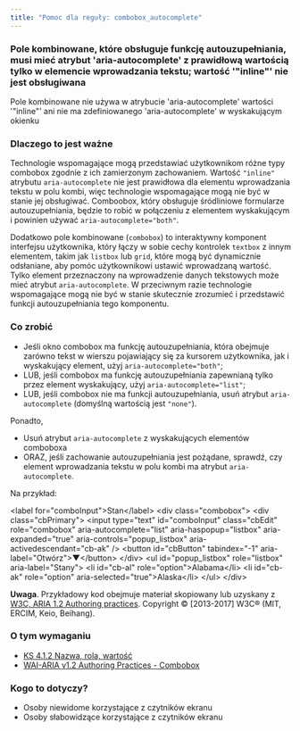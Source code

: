 ```yaml
---
title: "Pomoc dla reguły: combobox_autocomplete"
---
```


<div className="toolHelp">
<Row>
<Column colLg={16} colMd={8} colSm={4} className="toolHead">

### Pole kombinowane, które obsługuje funkcję autouzupełniania, musi mieć atrybut 'aria-autocomplete' z prawidłową wartością tylko w&nbsp;elemencie wprowadzania tekstu; wartość '\"inline\"' nie jest obsługiwana

<div id="locLevel"></div>

Pole kombinowane nie używa w atrybucie 'aria-autocomplete' wartości '\"inline\"' ani nie ma zdefiniowanego 'aria-autocomplete' w&nbsp;wyskakującym okienku

</Column>
</Row>
<Row>
<Column colLg={11} colMd={5} colSm={4} className="toolMain">

### Dlaczego to jest ważne

Technologie wspomagające mogą przedstawiać użytkownikom różne typy combobox zgodnie z ich zamierzonym zachowaniem. Wartość `"inline"` atrybutu `aria-autocomplete` nie jest prawidłowa dla elementu wprowadzania tekstu w polu kombi, więc technologie wspomagające mogą nie być w stanie jej obsługiwać. Comboobox, który obsługuje śródliniowe formularze autouzupełniania, będzie to robić w połączeniu z elementem wyskakującym i powinien używać `aria-autocomplete="both"`.

Dodatkowo pole kombinowane (`combobox`) to interaktywny komponent interfejsu użytkownika, który łączy w sobie cechy kontrolek `textbox` z innym elementem, takim jak `listbox` lub `grid`, które mogą być dynamicznie odsłaniane, aby pomóc użytkownikowi ustawić wprowadzaną wartość. Tylko element przeznaczony na wprowadzenie danych tekstowych może mieć atrybut `aria-autocomplete`.  W przeciwnym razie technologie wspomagające mogą nie być w stanie skutecznie zrozumieć i przedstawić funkcji autouzupełniania tego komponentu.


<div id="locSnippet"></div>

### Co zrobić
* Jeśli okno combobox ma funkcję autouzupełniania, która obejmuje zarówno tekst w wierszu pojawiający się za kursorem użytkownika, jak i wyskakujący element, użyj `aria-autocomplete="both"`;
* LUB, jeśli combobox ma funkcję autouzupełniania zapewnianą tylko przez element wyskakujący, użyj `aria-autocomplete="list"`;
* LUB, jeśli combobox nie ma funkcji autouzupełniania, usuń atrybut `aria-autocomplete` (domyślną wartością jest `"none"`).

Ponadto,
* Usuń atrybut `aria-autocomplete` z wyskakujących elementów comboboxa
* ORAZ, jeśli zachowanie autouzupełniania jest pożądane, sprawdź, czy element wprowadzania tekstu w polu kombi ma atrybut `aria-autocomplete`.

Na przykład:

<CodeSnippet type="multi" light={true}>&lt;label for="comboInput"&gt;Stan&lt;/label&gt;
&lt;div class="combobox"&gt;
  &lt;div class="cbPrimary"&gt;
    &lt;input type="text" id="comboInput" class="cbEdit"
        role="combobox" aria-autocomplete="list"
        aria-haspopup="listbox" aria-expanded="true"
        aria-controls="popup_listbox" aria-activedescendant="cb-ak" /&gt;
    &lt;button id="cbButton" tabindex="-1" aria-label="Otwórz"&gt;▼&lt;/button&gt;
  &lt;/div&gt;
  &lt;ul id="popup_listbox" role="listbox" aria-label="Stany"&gt;
    &lt;li id="cb-al" role="option"&gt;Alabama&lt;/li&gt;
    &lt;li id="cb-ak" role="option" aria-selected="true"&gt;Alaska&lt;/li&gt;
  &lt;/ul&gt;
&lt;/div&gt;</CodeSnippet>

**Uwaga**. Przykładowy kod obejmuje materiał skopiowany lub uzyskany z [W3C, ARIA 1.2 Authoring practices](https://www.w3.org/TR/wai-aria-practices-1.2/examples/combobox/combobox-autocomplete-list.html). Copyright © [2013-2017] W3C® (MIT, ERCIM, Keio, Beihang).

</Column>
<Column colLg={5} colMd={3} colSm={4} className="toolLeft">

### O tym wymaganiu

* [KS 4.1.2 Nazwa, rola, wartość](https://wcag.lepszyweb.pl/#name-role-value)
* [WAI-ARIA v1.2 Authoring Practices - Combobox](https://www.w3.org/TR/wai-aria-practices-1.2/#combobox)

### Kogo to dotyczy?

* Osoby niewidome korzystające z czytników ekranu
* Osoby słabowidzące korzystające z czytników ekranu

</Column>
</Row>
</div>

